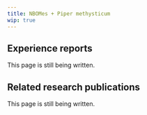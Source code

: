 ---
title: NBOMes + Piper methysticum
wip: true
---

## Experience reports

This page is still being written.

## Related research publications

This page is still being written.

